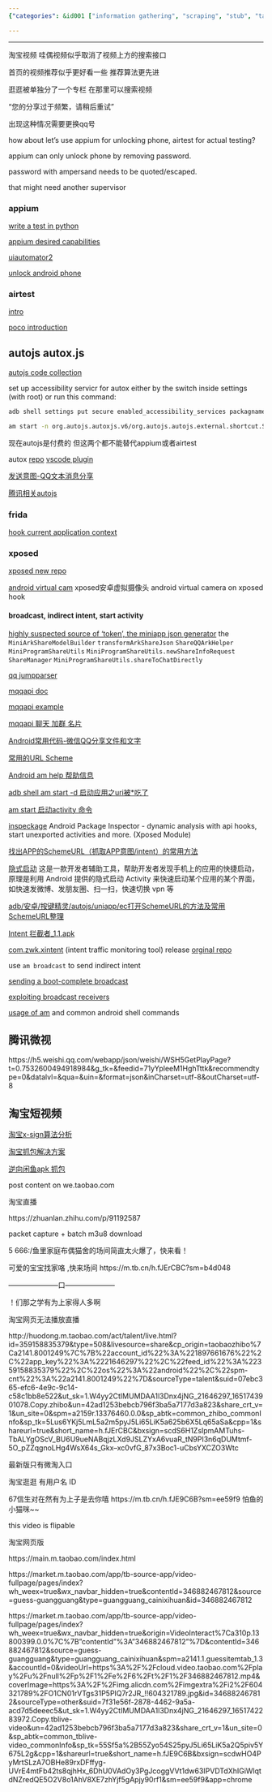 ```yaml
---
{"categories": &id001 ["information gathering", "scraping", "stub", "taobao", "video"], "category": "Open-source Android Automation", "date": "2022-05-05 09:19:10", "description": "Auto.js is an open-source Android automation tool that allows for quick feature launches in apps like Tencent Weishi and Taobao short videos using Scheme URLs and Intent interception, providing a more streamlined alternative to professional testing tools like Appium or AirTest.", "tags": *id001, "title": "ui automation and indirect intent interception (share to)"}

---
```


------

淘宝视频 哇偶视频似乎取消了视频上方的搜索接口

首页的视频推荐似乎更好看一些 推荐算法更先进

逛逛被单独分了一个专栏 在那里可以搜索视频

"您的分享过于频繁，请稍后重试"

出现这种情况需要更换qq号

how about let's use appium for unlocking phone, airtest for actual testing?

appium can only unlock phone by removing password.

password with ampersand needs to be quoted/escaped.

that might need another supervisor

### appium

[write a test in python](https://appium.github.io/appium/docs/en/2.0/quickstart/test-py/)

[appium desired capabilities](http://appium.io/docs/en/writing-running-appium/caps/index.html#uiautomator2)

[uiautomator2](https://github.com/appium/appium-uiautomator2-driver)

[unlock android phone](https://github.com/appium/appium-android-driver/blob/master/docs/UNLOCK.md)

### airtest

[intro](https://airtest.doc.io.netease.com/en/tutorial/1_quick_start_guide/)

[poco introduction](https://airtest.doc.io.netease.com/en/tutorial/3_Poco_introduction/)

## autojs autox.js

[autojs code collection](https://blog.csdn.net/snailuncle2/article/details/115278704)

set up accessibility servicr for autox either by the switch inside settings (with root) or run this command:

```bash
adb shell settings put secure enabled_accessibility_services packagname/servicename

```

```bash
am start -n org.autojs.autoxjs.v6/org.autojs.autojs.external.shortcut.ShortcutActivity -a android.intent.action.MAIN -e path "/storage/emulated/0/脚本/show_toast.js"

```

现在autojs是付费的 但这两个都不能替代appium或者airtest

autox [repo](https://github.com/kkevsekk1/AutoX/tree/84a1f59135433f40747d18ac0805f1b4682bd032) [vscode plugin](https://github.com/kkevsekk1/Auto.js-VSCode-Extension)

[发送意图-QQ文本消息分享](https://github.com/feifadaima/https-github.com-hyb1996-NoRootScriptDroid/blob/eb4fff77db555ba391aeb39c61d3334f33be38d7/app/src/main/assets/sample/%E5%BA%94%E7%94%A8/%E5%8F%91%E9%80%81%E6%84%8F%E5%9B%BE-QQ%E6%96%87%E6%9C%AC%E6%B6%88%E6%81%AF%E5%88%86%E4%BA%AB.js)

[腾讯相关autojs](https://github.com/zmjjcghome/myAutoX/commit/f98c239ac3051fbd2a87d5913cf42125b9380af6#diff-905b728531cb73538660fa67cdc67dcc170d2e7cc9e7b73ba9b23eb3162aed53)

### frida

[hook current application context](https://github.com/frida/frida-java-bridge/issues/67)

### xposed

[xposed new repo](https://github.com/orgs/Xposed-Modules-Repo/repositories)

[android virtual cam](https://github.com/w2016561536/android_virtual_cam) xposed安卓虚拟摄像头 android virtual camera on xposed hook

#### broadcast, indirect intent, start activity

[highly suspected source of 'token', the miniapp json generator](https://github.com/tsuzcx/qq_apk/blob/dfa4bbb676ea1d1dc583317281980df86420ecb4/com.tencent.mobileqq/classes.jar/com/tencent/mobileqq/mini/share/MiniProgramOpenSdkUtil.java) the `MiniArkShareModelBuilder` `transformArkShareJson` `ShareQQArkHelper` `MiniProgramShareUtils` `MiniProgramShareUtils.newShareInfoRequest` `ShareManager` `MiniProgramShareUtils.shareToChatDirectly`

[qq jumpparser](https://github.com/waterwitness/qooq/blob/e723920ac555e99d5325b1d4024552383713c28d/classes2/com/tencent/mobileqq/utils/JumpParser.java)

[mqqapi doc](https://open.mobile.qq.com/api/mqq/index)

[mqqapi example](https://github.com/Kingcool759/Mydemo/blob/193b3807bcd309f28e45f03351f4d396e0ff726d/app/src/main/java/com/example/mydemo/blog/Case57.java)

[mqqapi 聊天 加群 名片](https://github.com/testacount1/HL4A/blob/fc2bd4289321fec27462aac2ac918d6b91646fe7/%E5%AE%89%E5%8D%93/src/main/java/%E6%94%BE%E8%AF%BE%E5%90%8E%E4%B9%90%E5%9B%AD%E9%83%A8/%E5%AE%89%E5%8D%93/%E5%B7%A5%E5%85%B7/%E9%93%BE%E6%8E%A5%E5%B7%A5%E5%85%B7.java)

[Android常用代码-微信QQ分享文件和文字](https://github.com/zhouzhuo810/BlogBackup/blob/98542d8f153012d38c0dff1d905a777f364566a7/source/_posts/Android%E5%B8%B8%E7%94%A8%E4%BB%A3%E7%A0%81-%E5%BE%AE%E4%BF%A1QQ%E5%88%86%E4%BA%AB%E6%96%87%E4%BB%B6%E5%92%8C%E6%96%87%E5%AD%97.md)

[常用的URL Scheme](https://www.jianshu.com/p/85aeae988443)

[Android am help 帮助信息](http://www.atmcu.com/277.html)

[adb shell am start -d 启动应用之uri被*吃了](https://blog.csdn.net/jack123lian/article/details/78796250)

[am start 启动activity 命令](https://www.jianshu.com/p/ab4bb360df36)

[inspeckage](https://github.com/ac-pm/Inspeckage) Android Package Inspector - dynamic analysis with api hooks, start unexported activities and more. (Xposed Module)

[找出APP的SchemeURL（抓取APP意图/intent）的常用方法](https://segmentfault.com/a/1190000040065334)

[隐式启动](https://www.coolapk.com/apk/xyz.hanks.launchactivity)  这是一款开发者辅助工具，帮助开发者发现手机上的应用的快捷启动，原理是利用 Android 提供的隐式启动 Activity 来快速启动某个应用的某个界面，如快速发微博、发朋友圈、扫一扫，快速切换 vpn 等

[adb/安卓/按键精灵/autojs/uniapp/ec打开SchemeURL的方法及常用SchemeURL整理](https://segmentfault.com/a/1190000040065447)

[Intent 拦截者_1.1.apk](https://474b.com/file/18365508-385607560)

[com.zwk.xintent](https://github.com/Xposed-Modules-Repo/com.zwk.xintent/releases) (intent traffic monitoring tool) release [orginal repo](https://github.com/2Y2s1mple/xintent)

use `am broadcast` to send indirect intent

[sending a boot-complete broadcast](https://riptutorial.com/android/example/18033/generating-a--boot-complete--broadcast)

[exploiting broadcast receivers](https://resources.infosecinstitute.com/topic/android-hacking-security-part-3-exploiting-broadcast-receivers/)

[usage of am](https://blog.csdn.net/yelangjueqi/article/details/43231425) and common android shell commands

## 腾讯微视

https://h5.weishi.qq.com/webapp/json/weishi/WSH5GetPlayPage?t=0.7532600494918984&g_tk=&feedid=71yYpleeM1HghTttk&recommendtype=0&datalvl=&qua=&uin=&format=json&inCharset=utf-8&outCharset=utf-8

## 淘宝短视频

[淘宝x-sign算法分析](https://blog.csdn.net/tiandaochouqin_W/article/details/118225639?spm=1001.2101.3001.6650.1&utm_medium=distribute.wap_relevant.none-task-blog-2~default~BlogCommendFromBaidu~Rate-1-118225639-blog-115668447.wap_blog_relevant_default&depth_1-utm_source=distribute.wap_relevant.none-task-blog-2~default~BlogCommendFromBaidu~Rate-1-118225639-blog-115668447.wap_blog_relevant_default)

[淘宝抓包解决方案](https://blog.csdn.net/junges/article/details/103036012?spm=1001.2101.3001.6650.4&utm_medium=distribute.wap_relevant.none-task-blog-2~default~BlogCommendFromBaidu~Rate-4-103036012-blog-115668447.wap_blog_relevant_default&depth_1-utm_source=distribute.wap_relevant.none-task-blog-2~default~BlogCommendFromBaidu~Rate-4-103036012-blog-115668447.wap_blog_relevant_default)

[逆向闲鱼apk 抓包](https://www.52pojie.cn/forum.php?mod=viewthread&tid=1582470)

post content on we.taobao.com

淘宝直播

https://zhuanlan.zhihu.com/p/91192587

packet capture + batch m3u8 download

5 666:/鱼里家庭布偶猫舍的场间简直太火爆了，快来看！

可爱的宝宝找家咯 ,快来场间  https://m.tb.cn/h.fJErCBC?sm=b4d048

———————口———————

！们那之学有为上家得人多啊

淘宝网页无法播放直播

http://huodong.m.taobao.com/act/talent/live.html?id=359158835379&type=508&livesource=share&cp_origin=taobaozhibo%7Ca2141.8001249%7C%7B%22account_id%22%3A%221897661676%22%2C%22app_key%22%3A%2221646297%22%2C%22feed_id%22%3A%22359158835379%22%2C%22os%22%3A%22android%22%2C%22spm-cnt%22%3A%22a2141.8001249%22%7D&sourceType=talent&suid=07ebc365-efc6-4e9c-9c14-c58c1bb8e522&ut_sk=1.W4yy2CtIMUMDAA1l3Dnx4jNG_21646297_1651743901078.Copy.zhibo&un=42ad1253bebcb796f3ba5a7177d3a823&share_crt_v=1&un_site=0&spm=a2159r.13376460.0.0&sp_abtk=common_zhibo_commonInfo&sp_tk=5Lus6YKj5LmL5a2m5pyJ5Li65LiK5a625b6X5Lq65aSa&cpp=1&shareurl=true&short_name=h.fJErCBC&bxsign=scdS6H1ZsIpmAMTuhs-TbALYgOScV_BU6U9ueNABqjzLXd9JSLZYxA6vuaR_tN9PI3n6qDUMtmf-5O_pZZqgnoLHg4WsX64s_Gkx--xc0vfG_87x3Boc1-uCbsYXCZO3Wtc

最新版只有微淘入口

淘宝逛逛 有用户名 ID

67信生对在然有为上子是去你嘻 https://m.tb.cn/h.fJE9C6B?sm=ee59f9  怕鱼的小猫咪~~

this video is flipable

淘宝网页版

https://main.m.taobao.com/index.html

https://market.m.taobao.com/app/tb-source-app/video-fullpage/pages/index?wh_weex=true&wx_navbar_hidden=true&contentId=346882467812&source=guess-guangguang&type=guangguang_cainixihuan&id=346882467812

https://market.m.taobao.com/app/tb-source-app/video-fullpage/pages/index?wh_weex=true&wx_navbar_hidden=true&origin=VideoInteract%7Ca310p.13800399.0.0%7C%7B"contentId"%3A"346882467812"%7D&contentId=346882467812&source=guess-guangguang&type=guangguang_cainixihuan&spm=a2141.1.guessitemtab_1.3&accountId=0&videoUrl=https%3A%2F%2Fcloud.video.taobao.com%2Fplay%2Fu%2Fnull%2Fp%2F1%2Fe%2F6%2Ft%2F1%2F346882467812.mp4&coverImage=https%3A%2F%2Fimg.alicdn.com%2Fimgextra%2Fi2%2F604321789%2FO1CN01rVTgs31P5PIQ7r2JR_!!604321789.jpg&id=346882467812&sourceType=other&suid=7f31e56f-2878-4462-9a5a-acd7d5deeec5&ut_sk=1.W4yy2CtIMUMDAA1l3Dnx4jNG_21646297_1651742283972.Copy.tblive-video&un=42ad1253bebcb796f3ba5a7177d3a823&share_crt_v=1&un_site=0&sp_abtk=common_tblive-video_commonInfo&sp_tk=55Sf5a%2B55Zyo54S25pyJ5Li65LiK5a2Q5piv5Y675L2g&cpp=1&shareurl=true&short_name=h.fJE9C6B&bxsign=scdwHO4PyMrtSLzA7OBHe89rxDFffyg-UVrE4mtFb42ts8qjhHx_6DhU0VAdOy3PgJcoggVVt1dw63IPVDTdXhIGiWlqtdNZredQE5O2V8o1AhV8XE7zhYjf5gApjy90rf1&sm=ee59f9&app=chrome

